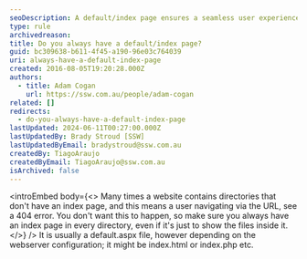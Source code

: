 ```yaml
---
seoDescription: A default/index page ensures a seamless user experience by preventing 404 errors when navigating via URL
type: rule
archivedreason:
title: Do you always have a default/index page?
guid: bc309638-b611-4f45-a190-96e03c764039
uri: always-have-a-default-index-page
created: 2016-08-05T19:20:28.000Z
authors:
  - title: Adam Cogan
    url: https://ssw.com.au/people/adam-cogan
related: []
redirects:
  - do-you-always-have-a-default-index-page
lastUpdated: 2024-06-11T00:27:00.000Z
lastUpdatedBy: Brady Stroud [SSW]
lastUpdatedByEmail: bradystroud@ssw.com.au
createdBy: TiagoAraujo
createdByEmail: TiagoAraujo@ssw.com.au
isArchived: false
---
```


<introEmbed
  body={<>
Many times a website contains directories that don't have an index page, and this means a user navigating via the URL, see a 404 error. You don't want this to happen, so make sure you always have an index page in every directory, even if it's just to show the files inside it.
  </>}
/>
It is usually a default.aspx file, however depending on the webserver configuration; it might be index.html or index.php etc.
